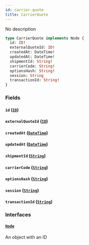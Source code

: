 ```yaml
---
id: carrier-quote
title: CarrierQuote
---
```


No description

```graphql
type CarrierQuote implements Node {
  id: ID!
  externalQuoteId: ID!
  createdAt: DateTime!
  updatedAt: DateTime!
  shipmentId: String!
  carrierCode: String!
  optionsHash: String!
  session: String
  transactionId: String!
}
```

### Fields

#### `id` ([`ID`](../../rate-manager-service/scalars/id))

#### `externalQuoteId` ([`ID`](../../rate-manager-service/scalars/id))

#### `createdAt` ([`DateTime`](../../rate-manager-service/scalars/date-time))

#### `updatedAt` ([`DateTime`](../../rate-manager-service/scalars/date-time))

#### `shipmentId` ([`String`](../../rate-manager-service/scalars/string))

#### `carrierCode` ([`String`](../../rate-manager-service/scalars/string))

#### `optionsHash` ([`String`](../../rate-manager-service/scalars/string))

#### `session` ([`String`](../../rate-manager-service/scalars/string))

#### `transactionId` ([`String`](../../rate-manager-service/scalars/string))

### Interfaces

#### [`Node`](../../rate-manager-service/interfaces/node)

An object with an ID
